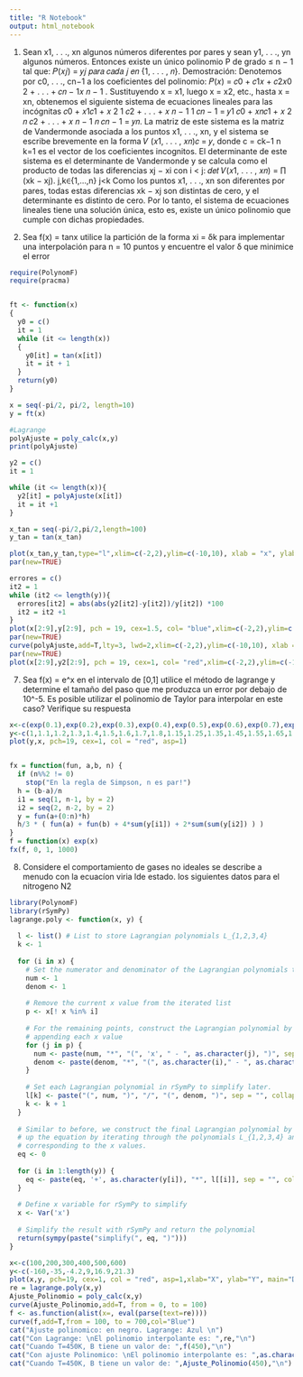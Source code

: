 ---
title: "R Notebook"
output: html_notebook
---
1.
Sean x1, . . ., xn algunos números diferentes por pares y sean y1, . . ., yn algunos números.
Entonces existe un único polinomio P de grado ≤ n − 1 tal que:
𝑃(𝑥𝑗) = 𝑦𝑗 𝑝𝑎𝑟𝑎 𝑐𝑎𝑑𝑎 𝑗 𝑒𝑛 {1, . . . , 𝑛}.
Demostración:
Denotemos por c0, . . ., cn−1 a los coeficientes del polinomio:
𝑃(𝑥) = 𝑐0 + 𝑐1𝑥 + 𝑐2𝑥0
2 + . . . + 𝑐𝑛 − 1𝑥 𝑛 − 1 .
Sustituyendo x = x1, luego x = x2, etc., hasta x = xn, obtenemos el siguiente sistema de ecuaciones
lineales para las incógnitas
𝑐0 + 𝑥1𝑐1 + 𝑥 2 1 𝑐2 + . . . + 𝑥 𝑛 − 1 1 𝑐𝑛 − 1 = 𝑦1
𝑐0 + 𝑥𝑛𝑐1 + 𝑥 2 𝑛 𝑐2 + . . . + 𝑥 𝑛 − 1 𝑛 𝑐𝑛 − 1 = 𝑦𝑛.
La matriz de este sistema es la matriz de Vandermonde asociada a los puntos x1, . . ., xn, y el
sistema se escribe brevemente en la forma
𝑉 (𝑥1, . . . , 𝑥𝑛)𝑐 = 𝑦,
donde c = ck−1 n k=1 es el vector de los coeficientes incognitos.
El determinante de este sistema es el determinante de Vandermonde y se calcula como el
producto de todas las diferencias xj − xi con i < j:
𝑑𝑒𝑡 𝑉(𝑥1, . . . , 𝑥𝑛) = ∏ (xk − xj).
j,k∈{1,...,n} j<k
Como los puntos x1, . . ., xn son diferentes por pares, todas estas diferencias xk − xj son distintas
de cero, y el determinante es distinto de cero. Por lo tanto, el sistema de ecuaciones lineales tiene
una solución única, esto es, existe un único polinomio que cumple con dichas propiedades.


6. Sea f(x) = tanx utilice la partición de la forma xi = δk para implementar una interpolación para n = 10 puntos y encuentre el valor δ que minimice el error

```{r}
require(PolynomF)
require(pracma)


ft <- function(x)
{
  y0 = c()
  it = 1
  while (it <= length(x))
  {
    y0[it] = tan(x[it])
    it = it + 1
  }
  return(y0)
}

x = seq(-pi/2, pi/2, length=10)
y = ft(x)

#Lagrange
polyAjuste = poly_calc(x,y)
print(polyAjuste)

y2 = c()
it = 1

while (it <= length(x)){
  y2[it] = polyAjuste(x[it])
  it = it +1
}

x_tan = seq(-pi/2,pi/2,length=100)
y_tan = tan(x_tan)

plot(x_tan,y_tan,type="l",xlim=c(-2,2),ylim=c(-10,10), xlab = "x", ylab = "y")
par(new=TRUE)

errores = c()
it2 = 1
while (it2 <= length(y)){
  errores[it2] = abs(abs(y2[it2]-y[it2])/y[it2]) *100
  it2 = it2 +1
}
plot(x[2:9],y[2:9], pch = 19, cex=1.5, col= "blue",xlim=c(-2,2),ylim=c(-10,10), xlab = "x", ylab = "y")
par(new=TRUE)
curve(polyAjuste,add=T,lty=3, lwd=2,xlim=c(-2,2),ylim=c(-10,10), xlab = "x", ylab = "y")
par(new=TRUE)
plot(x[2:9],y2[2:9], pch = 19, cex=1, col= "red",xlim=c(-2,2),ylim=c(-10,10), xlab = "x", ylab = "y")
```





7. Sea f(x) = e^x en el intervalo de [0,1] utilice el método de lagrange y determine el tamaño del paso que me produzca un error por debajo de 10^-5. Es posible utilizar el polinomio de Taylor para interpolar en este caso? Verifique su respuesta
```{r}
x<-c(exp(0.1),exp(0.2),exp(0.3),exp(0.4),exp(0.5),exp(0.6),exp(0.7),exp(0.8),exp(0.9),exp(0.25),exp(0.35),exp(0.45),exp(0.55),exp(0.65),exp(0.75),exp(0.85))
y<-c(1,1.1,1.2,1.3,1.4,1.5,1.6,1.7,1.8,1.15,1.25,1.35,1.45,1.55,1.65,1.75)
plot(y,x, pch=19, cex=1, col = "red", asp=1) 


fx = function(fun, a,b, n) {
  if (n%%2 != 0) 
    stop("En la regla de Simpson, n es par!")
  h = (b-a)/n
  i1 = seq(1, n-1, by = 2)
  i2 = seq(2, n-2, by = 2) 
  y = fun(a+(0:n)*h) 
  h/3 * ( fun(a) + fun(b) + 4*sum(y[i1]) + 2*sum(sum(y[i2]) ) )
}
f = function(x) exp(x)
fx(f, 0, 1, 1000)
```
8. Considere el comportamiento de gases no ideales se describe a menudo con la ecuacíon viria lde estado. los siguientes datos para el nitrogeno N2

```{r}
library(PolynomF)
library(rSymPy)
lagrange.poly <- function(x, y) {
 
  l <- list() # List to store Lagrangian polynomials L_{1,2,3,4}
  k <- 1
   
  for (i in x) {
    # Set the numerator and denominator of the Lagrangian polynomials to 1 and build them up
    num <- 1
    denom <- 1
 
    # Remove the current x value from the iterated list
    p <- x[! x %in% i]
 
    # For the remaining points, construct the Lagrangian polynomial by successively 
    # appending each x value
    for (j in p) {
      num <- paste(num, "*", "(", 'x', " - ", as.character(j), ")", sep = "", collapse = "")
      denom <- paste(denom, "*", "(", as.character(i)," - ", as.character(j), ")", sep = "", collapse = "")
    }
   
    # Set each Lagrangian polynomial in rSymPy to simplify later.
    l[k] <- paste("(", num, ")", "/", "(", denom, ")", sep = "", collapse = "")
    k <- k + 1
  }
   
  # Similar to before, we construct the final Lagrangian polynomial by successively building 
  # up the equation by iterating through the polynomials L_{1,2,3,4} and the y values 
  # corresponding to the x values.
  eq <- 0
   
  for (i in 1:length(y)) {
    eq <- paste(eq, '+', as.character(y[i]), "*", l[[i]], sep = "", collapse = "")
  }
   
  # Define x variable for rSymPy to simplify
  x <- Var('x')
   
  # Simplify the result with rSymPy and return the polynomial
  return(sympy(paste("simplify(", eq, ")")))
}

x<-c(100,200,300,400,500,600)
y<-c(-160,-35,-4.2,9,16.9,21.3)
plot(x,y, pch=19, cex=1, col = "red", asp=1,xlab="X", ylab="Y", main="Diagrama")
re = lagrange.poly(x,y)
Ajuste_Polinomio = poly_calc(x,y)
curve(Ajuste_Polinomio,add=T, from = 0, to = 100)
f <- as.function(alist(x=, eval(parse(text=re))))
curve(f,add=T,from = 100, to = 700,col="Blue")
cat("Ajuste polinomico: en negro. Lagrange: Azul \n")
cat("Con Lagrange: \nEl polinomio interpolante es: ",re,"\n")
cat("Cuando T=450K, B tiene un valor de: ",f(450),"\n")
cat("Con ajuste Polinomico: \nEl polinomio interpolante es: ",as.character(Ajuste_Polinomio),"\n")
cat("Cuando T=450K, B tiene un valor de: ",Ajuste_Polinomio(450),"\n")


```


